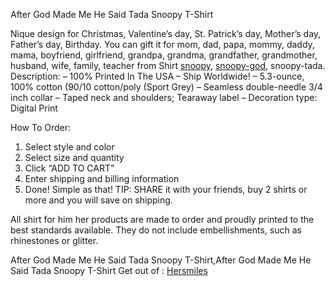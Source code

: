 After God Made Me He Said Tada Snoopy T-Shirt

Nique design for Christmas, Valentine’s day, St. Patrick’s day, Mother’s day, Father’s day, Birthday. You can gift it for mom, dad, papa, mommy, daddy, mama, boyfriend, girlfriend, grandpa, grandma, grandfather, grandmother, husband, wife, family, teacher from Shirt [snoopy](https://hersmiles.co/product-category/snoopy/), [snoopy-god](https://hersmiles.co/product-category/snoopy-god/), snoopy-tada.
Description:
– 100% Printed In The USA – Ship Worldwide!
– 5.3-ounce, 100% cotton (90/10 cotton/poly (Sport Grey)
– Seamless double-needle 3/4 inch collar
– Taped neck and shoulders; Tearaway label
– Decoration type: Digital Print

How To Order:
1. Select style and color
2. Select size and quantity
3. Click “ADD TO CART”
4. Enter shipping and billing information
5. Done! Simple as that!
TIP: SHARE it with your friends, buy 2 shirts or more and you will save on shipping.

All shirt for him her products are made to order and proudly printed to the best standards available. They do not include embellishments, such as rhinestones or glitter.

After God Made Me He Said Tada Snoopy T-Shirt,After God Made Me He Said Tada Snoopy T-Shirt
Get out of : [Hersmiles](https://hersmiles.co)
